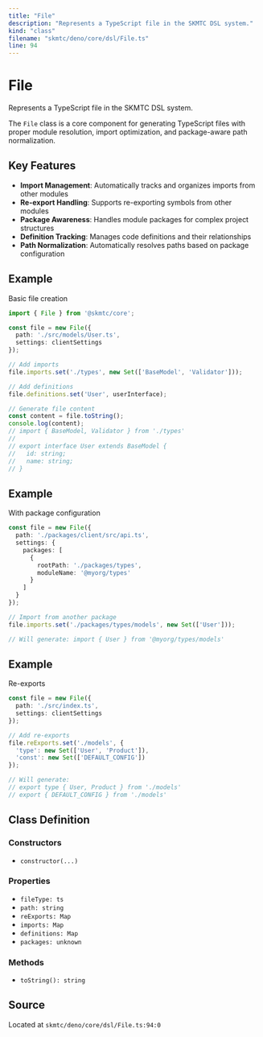 ```yaml
---
title: "File"
description: "Represents a TypeScript file in the SKMTC DSL system."
kind: "class"
filename: "skmtc/deno/core/dsl/File.ts"
line: 94
---
```


# File

Represents a TypeScript file in the SKMTC DSL system.

The `File` class is a core component for generating TypeScript files with proper
module resolution, import optimization, and package-aware path normalization.

## Key Features

- **Import Management**: Automatically tracks and organizes imports from other modules
- **Re-export Handling**: Supports re-exporting symbols from other modules
- **Package Awareness**: Handles module packages for complex project structures
- **Definition Tracking**: Manages code definitions and their relationships
- **Path Normalization**: Automatically resolves paths based on package configuration


## Example

Basic file creation
```typescript
import { File } from '@skmtc/core';

const file = new File({
  path: './src/models/User.ts',
  settings: clientSettings
});

// Add imports
file.imports.set('./types', new Set(['BaseModel', 'Validator']));

// Add definitions
file.definitions.set('User', userInterface);

// Generate file content
const content = file.toString();
console.log(content);
// import { BaseModel, Validator } from './types'
//
// export interface User extends BaseModel {
//   id: string;
//   name: string;
// }
```


## Example

With package configuration
```typescript
const file = new File({
  path: './packages/client/src/api.ts',
  settings: {
    packages: [
      {
        rootPath: './packages/types',
        moduleName: '@myorg/types'
      }
    ]
  }
});

// Import from another package
file.imports.set('./packages/types/models', new Set(['User']));

// Will generate: import { User } from '@myorg/types/models'
```


## Example

Re-exports
```typescript
const file = new File({
  path: './src/index.ts',
  settings: clientSettings
});

// Add re-exports
file.reExports.set('./models', {
  'type': new Set(['User', 'Product']),
  'const': new Set(['DEFAULT_CONFIG'])
});

// Will generate:
// export type { User, Product } from './models'
// export { DEFAULT_CONFIG } from './models'
```

## Class Definition

### Constructors

- `constructor(...)`

### Properties

- `fileType: ts`
- `path: string`
- `reExports: Map`
- `imports: Map`
- `definitions: Map`
- `packages: unknown`

### Methods

- `toString(): string`

## Source

Located at `skmtc/deno/core/dsl/File.ts:94:0`

